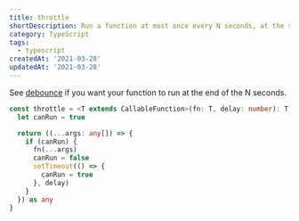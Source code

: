 ```yaml
---
title: throttle
shortDescription: Run a function at most once every N seconds, at the start of the N seconds.
category: TypeScript
tags:
  - typescript
createdAt: '2021-03-28'
updatedAt: '2021-03-28'
---
```


See [debounce](/snippets/debounce) if you want your function to run at the end of the N seconds.

```typescript
const throttle = <T extends CallableFunction>(fn: T, delay: number): T => {
  let canRun = true

  return ((...args: any[]) => {
    if (canRun) {
      fn(...args)
      canRun = false
      setTimeout(() => {
        canRun = true
      }, delay)
    }
  }) as any
}
```
